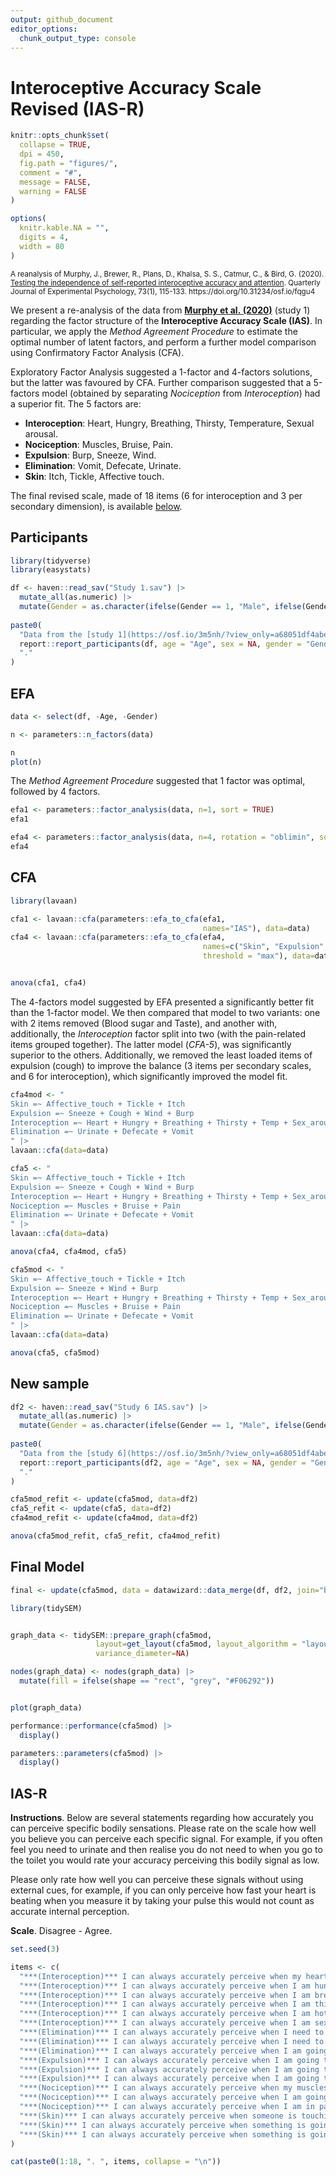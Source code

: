 ```yaml
---
output: github_document
editor_options: 
  chunk_output_type: console
---
```


# Interoceptive Accuracy Scale Revised (IAS-R) 

```r
knitr::opts_chunk$set(
  collapse = TRUE,
  dpi = 450,
  fig.path = "figures/",
  comment = "#",
  message = FALSE,
  warning = FALSE
)

options(
  knitr.kable.NA = "",
  digits = 4,
  width = 80
)
```

<sub>A reanalysis of Murphy, J., Brewer, R., Plans, D., Khalsa, S. S., Catmur, C., & Bird, G. (2020). [Testing the independence of self-reported interoceptive accuracy and attention](https://journals.sagepub.com/doi/full/10.1177/1747021819879826). Quarterly Journal of Experimental Psychology, 73(1), 115-133. https://doi.org/10.31234/osf.io/fqgu4</sub>

We present a re-analysis of the data from [**Murphy et al. (2020)**](https://journals.sagepub.com/doi/full/10.1177/1747021819879826) (study 1) regarding the factor structure of the **Interoceptive Accuracy Scale (IAS)**. In particular, we apply the *Method Agreement Procedure* to estimate the optimal number of latent factors, and perform a further model comparison using Confirmatory Factor Analysis (CFA).

Exploratory Factor Analysis suggested a 1-factor and 4-factors solutions, but the latter was favoured by CFA. Further comparison suggested that a 5-factors model (obtained by separating *Nociception* from *Interoception*) had a superior fit. The 5 factors are: 

- **Interoception**: Heart, Hungry, Breathing, Thirsty, Temperature, Sexual arousal.
- **Nociception**: Muscles, Bruise, Pain.
- **Expulsion**: Burp, Sneeze, Wind.
- **Elimination**: Vomit, Defecate, Urinate.
- **Skin**: Itch, Tickle, Affective touch.

The final revised scale, made of 18 items (6 for interoception and 3 per secondary dimension), is available [below](#IAS-R).

## Participants



```r
library(tidyverse)
library(easystats)

df <- haven::read_sav("Study 1.sav") |> 
  mutate_all(as.numeric) |> 
  mutate(Gender = as.character(ifelse(Gender == 1, "Male", ifelse(Gender == 2, "Female", "Other"))))
  
paste0(
  "Data from the [study 1](https://osf.io/3m5nh/?view_only=a68051df4abe4ecb992f22dc8c17f769) (Murphy et al., 2020), downloaded from OSF, included ",
  report::report_participants(df, age = "Age", sex = NA, gender = "Gender"),
  "."
)
```



## EFA

```r
data <- select(df, -Age, -Gender)

n <- parameters::n_factors(data)

n
plot(n)
```

The *Method Agreement Procedure* suggested that 1 factor was optimal, followed by 4 factors.

```r
efa1 <- parameters::factor_analysis(data, n=1, sort = TRUE)
efa1

efa4 <- parameters::factor_analysis(data, n=4, rotation = "oblimin", sort = TRUE)
efa4
```


## CFA

```r
library(lavaan)

cfa1 <- lavaan::cfa(parameters::efa_to_cfa(efa1, 
                                           names="IAS"), data=data)
cfa4 <- lavaan::cfa(parameters::efa_to_cfa(efa4, 
                                           names=c("Skin", "Expulsion", "Interoception", "Elimination"),
                                           threshold = "max"), data=data)


anova(cfa1, cfa4)
```


The 4-factors model suggested by EFA presented a significantly better fit than the 1-factor model. We then compared that model to two variants: one with 2 items removed (Blood sugar and Taste), and another with, additionally, the *Interoception* factor split into two (with the pain-related items grouped together). The latter model (*CFA-5*), was significantly superior to the others. Additionally, we removed the least loaded items of expulsion (cough) to improve the balance (3 items per secondary scales, and 6 for interoception), which significantly improved the model fit.


```r
cfa4mod <- "
Skin =~ Affective_touch + Tickle + Itch
Expulsion =~ Sneeze + Cough + Wind + Burp
Interoception =~ Heart + Hungry + Breathing + Thirsty + Temp + Sex_arousal + Muscles + Bruise + Pain
Elimination =~ Urinate + Defecate + Vomit
" |> 
lavaan::cfa(data=data)

cfa5 <- "
Skin =~ Affective_touch + Tickle + Itch
Expulsion =~ Sneeze + Cough + Wind + Burp
Interoception =~ Heart + Hungry + Breathing + Thirsty + Temp + Sex_arousal
Nociception =~ Muscles + Bruise + Pain
Elimination =~ Urinate + Defecate + Vomit
" |> 
lavaan::cfa(data=data)

anova(cfa4, cfa4mod, cfa5)
```


```r
cfa5mod <- "
Skin =~ Affective_touch + Tickle + Itch
Expulsion =~ Sneeze + Wind + Burp
Interoception =~ Heart + Hungry + Breathing + Thirsty + Temp + Sex_arousal
Nociception =~ Muscles + Bruise + Pain
Elimination =~ Urinate + Defecate + Vomit
" |> 
lavaan::cfa(data=data)

anova(cfa5, cfa5mod)
```


## New sample

```r
df2 <- haven::read_sav("Study 6 IAS.sav") |> 
  mutate_all(as.numeric) |> 
  mutate(Gender = as.character(ifelse(Gender == 1, "Male", ifelse(Gender == 2, "Female", "Other"))))
  
paste0(
  "Data from the [study 6](https://osf.io/3m5nh/?view_only=a68051df4abe4ecb992f22dc8c17f769) (Murphy et al., 2020), downloaded from OSF, included ",
  report::report_participants(df2, age = "Age", sex = NA, gender = "Gender"),
  "."
)
```

```r
cfa5mod_refit <- update(cfa5mod, data=df2)
cfa5_refit <- update(cfa5, data=df2)
cfa4mod_refit <- update(cfa4mod, data=df2)

anova(cfa5mod_refit, cfa5_refit, cfa4mod_refit)
```



## Final Model

```r
final <- update(cfa5mod, data = datawizard::data_merge(df, df2, join="bind"))
```

```r
library(tidySEM)


graph_data <- tidySEM::prepare_graph(cfa5mod, 
                   layout=get_layout(cfa5mod, layout_algorithm = "layout_nicely"), 
                   variance_diameter=NA) 

nodes(graph_data) <- nodes(graph_data) |> 
  mutate(fill = ifelse(shape == "rect", "grey", "#F06292"))


plot(graph_data)
```


```r
performance::performance(cfa5mod) |> 
  display()
```

```r
parameters::parameters(cfa5mod) |> 
  display()
```

## IAS-R

**Instructions**. Below are several statements regarding how accurately you can perceive specific bodily sensations. Please rate on the scale how well you believe you can perceive each specific signal. For example, if you often feel you need to urinate and then realise you do not need to when you go to the toilet you would rate your accuracy perceiving this bodily signal as low.

Please only rate how well you can perceive these signals without using external cues, for example, if you can only perceive how fast your heart is beating when you measure it by taking your pulse this would not count as accurate internal perception.

**Scale**. Disagree - Agree.

```r
set.seed(3)

items <- c(
  "***(Interoception)*** I can always accurately perceive when my heart is beating fast",
  "***(Interoception)*** I can always accurately perceive when I am hungry",
  "***(Interoception)*** I can always accurately perceive when I am breathing fast",
  "***(Interoception)*** I can always accurately perceive when I am thirsty",
  "***(Interoception)*** I can always accurately perceive when I am hot/cold",
  "***(Interoception)*** I can always accurately perceive when I am sexually aroused",
  "***(Elimination)*** I can always accurately perceive when I need to urinate",
  "***(Elimination)*** I can always accurately perceive when I need to defecate",
  "***(Elimination)*** I can always accurately perceive when I am going to vomit",
  "***(Expulsion)*** I can always accurately perceive when I am going to pass wind",
  "***(Expulsion)*** I can always accurately perceive when I am going to burp",
  "***(Expulsion)*** I can always accurately perceive when I am going to sneeze",
  "***(Nociception)*** I can always accurately perceive when my muscles are tired/sore",
  "***(Nociception)*** I can always accurately perceive when I am going to get a bruise",
  "***(Nociception)*** I can always accurately perceive when I am in pain",
  "***(Skin)*** I can always accurately perceive when someone is touching me affectionately rather than non-affectionately",
  "***(Skin)*** I can always accurately perceive when something is going to be ticklish",
  "***(Skin)*** I can always accurately perceive when something is going to be itchy"
) 

cat(paste0(1:18, ". ", items, collapse = "\n"))
```






